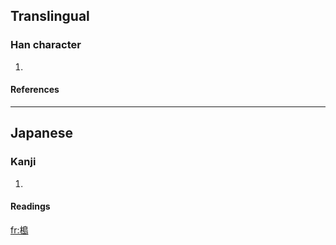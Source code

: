 ==Translingual==
===Han character===
{{Han char|rn=75|rad=木|as=10|sn=14|four=|canj=木竹日山 (DHAU)}}
# {{defn|Han|sort=木10}}
====References====
{{Han ref|kx=0546.251|hdz=21266.061|uh=69DD|ud=27101}}

----
==Japanese==
===Kanji===
{{ja-kanji|grade=|rs=木10}}
# {{defn|Japanese}} 
====Readings====
{{ja-readings|on=[[とう]] (tō)|kun=[[かし]] (kashi)}}

[[fr:槝]]